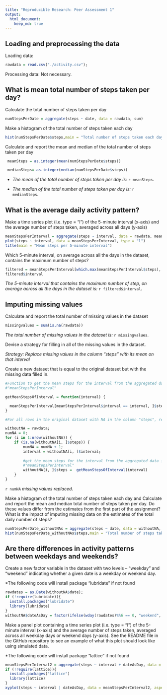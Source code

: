 ```yaml
---
title: "Reproducible Research: Peer Assessment 1"
output: 
  html_document:
    keep_md: true
---
```



## Loading and preprocessing the data

Loading data:

```r
rawdata = read.csv("./activity.csv");
```

Processing data: Not necessary.

## What is mean total number of steps taken per day?
  
  
Calculate the total number of steps taken per day  
  
```r
numStepsPerDate = aggregate(steps ~ date, data = rawdata, sum)
```

Make a histogram of the total number of steps taken each day  

```r
hist(numStepsPerDate$steps,main = "Total number of steps taken each day",xlab="Steps")
```

Calculate and report the mean and median of the total number of steps taken per day  


```r
 meanSteps = as.integer(mean(numStepsPerDate$steps))
```

```r
 medianSteps= as.integer(median(numStepsPerDate$steps))
```

+ *The mean of the total number of steps taken per day is:* `r meanSteps `.  

+ *The median of the total number of steps taken per day is:* `r medianSteps `.  

## What is the average daily activity pattern?

Make a time series plot (i.e. type = "l") of the 5-minute interval (x-axis) and the average number of steps taken, averaged across all days (y-axis)

```r
meanStepsPerInterval = aggregate(steps ~ interval, data = rawdata, mean)
plot(steps ~ interval, data = meanStepsPerInterval, type = "l")
title(main = "Mean steps per 5-minute interval")
```

Which 5-minute interval, on average across all the days in the dataset, contains the maximum number of steps?

```r
filtered = meanStepsPerInterval[which.max(meanStepsPerInterval$steps), ];
filtered$interval
```


*The 5-minute interval that contains the maximum number of step, on average across all the days in the dataset is: * `r filtered$interval`. 

## Imputing missing values

Calculate and report the total number of missing values in the dataset


```r
missingvalues = sum(is.na(rawdata))
```

*The total number of missing values in the dataset is:* `r missingvalues`. 

Devise a strategy for filling in all of the missing values in the dataset.

*Strategy: Replace missing values in the column "steps" with its mean on that interval*

Create a new dataset that is equal to the original dataset but with the missing data filled in.

```r

#Function to get the mean steps for the interval from the aggregated data in variable
#"meanStepsPerInterval"

getMeanStepsOfInterval = function(interval) {

  meanStepsPerInterval[meanStepsPerInterval$interval == interval, ]$steps
}

#For all rows in the original dataset with NA in the column "steps", replace the NA by the mean steps for the interval of the row

withoutNA = rawdata;
numNA = 0;
for (i in 1:nrow(withoutNA)) {
    if (is.na(withoutNA[i, ]$steps)) {
        numNA = numNA + 1;
        interval = withoutNA[i, ]$interval;
        
        #get the mean steps for the interval from the aggregated data in variable
        #"meanStepsPerInterval"
        withoutNA[i, ]$steps =  getMeanStepsOfInterval(interval)
    }
}

```

 `r numNA` *missing values replaced*.

Make a histogram of the total number of steps taken each day and Calculate and report the mean and median total number of steps taken per day. Do these values differ from the estimates from the first part of the assignment? What is the impact of imputing missing data on the estimates of the total daily number of steps?

```r
numStepsPerDate_withoutNAs = aggregate(steps ~ date, data = withoutNA, sum)
hist(numStepsPerDate_withoutNAs$steps,main = "Total number of steps taken each day (version 2)")
```

## Are there differences in activity patterns between weekdays and weekends?

Create a new factor variable in the dataset with two levels – “weekday” and “weekend” indicating whether a given date is a weekday or weekend day.

*The following code will install package "lubridate" if not found

```r
rawdates = as.Date(withoutNA$date);
if (!require(lubridate)){ 
  install.packages("lubridate")
  library(lubridate)
}
withoutNA$dateAsDay = factor(ifelse(wday(rawdates)%%6 == 0, "weekend", "weekday"))
```

Make a panel plot containing a time series plot (i.e. type = "l") of the 5-minute interval (x-axis) and the average number of steps taken, averaged across all weekday days or weekend days (y-axis). See the README file in the GitHub repository to see an example of what this plot should look like using simulated data.

*The following code will install package "lattice" if not found

```r
meanStepsPerInterval2 = aggregate(steps ~ interval + dateAsDay, data = withoutNA, mean)
if (!require(lattice)){ 
  install.packages("lattice")
  library(lattice)
}
xyplot(steps ~ interval | dateAsDay, data = meanStepsPerInterval2, aspect = 1/2, type = "l",main = "Mean steps per 5-minute interval")
```